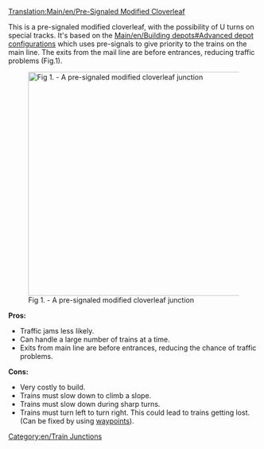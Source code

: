 [[Translation:Main/en/Pre-Signaled Modified Cloverleaf]]
{{en/-}}{{junctionsmenu}}

{{note|This needs a much better picture}}
This is a pre-signaled modified cloverleaf, with the possibility of U turns on special tracks. It's based on the [[Main/en/Building depots#Advanced depot configurations]] which uses pre-signals to give priority to the trains on the main line. The exits from the mail line are before entrances, reducing traffic problems (Fig.1).

[[File:en/presig mod cloverleaf.png|450px|center|none|thumb|Fig 1. - A pre-signaled modified cloverleaf junction]]


'''Pros:'''
*Traffic jams less likely.
*Can handle a large number of trains at a time.
*Exits from main line are before entrances, reducing the chance of traffic problems.


'''Cons:'''

*Very costly to build.
*Trains must slow down to climb a slope.
*Trains must slow down during sharp turns.
*Trains must turn left to turn right. This could lead to trains getting lost. (Can be fixed by using [[Main/en/Waypoints|waypoints]]).


[[Category:en/Train Junctions]]